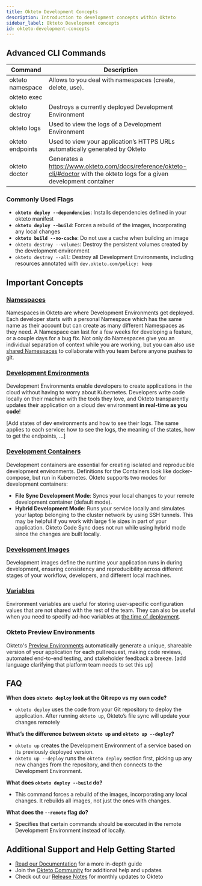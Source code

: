 ```yaml
---
title: Okteto Development Concepts
description: Introduction to development concepts within Okteto
sidebar_label: Okteto Development concepts
id: okteto-development-concepts
---
```



## Advanced CLI Commands

| Command | Description |
| --- | --- |
| okteto namespace | Allows to you deal with namespaces (create, delete, use).  |
| okteto exec |  |
| okteto destroy | Destroys a currently deployed Development Environment |
| okteto logs | Used to view the logs of a Development Environment |
| okteto endpoints | Used to view your application’s HTTPS URLs automatically generated by Okteto |
| okteto doctor | Generates a https://www.okteto.com/docs/reference/okteto-cli/#doctor with the okteto logs for a given development container |

### Commonly Used Flags

- **`okteto deploy --dependencies`**: Installs dependencies defined in your okteto manifest
- **`okteto deploy --build`**: Forces a rebuild of the images, incorporating any local changes
- **`okteto build --no-cache`**: Do not use a cache when building an image
- `okteto destroy --volumes`: Destroy the persistent volumes created by the development environment
- `okteto destroy --all`: Destroy all Development Environments, including resources annotated with `dev.okteto.com/policy: keep`

## Important Concepts

### [Namespaces](https://www.okteto.com/docs/core/namespaces/)

Namespaces in Okteto are where Development Environments get deployed. Each developer starts with a personal Namespace which has the same name as their account but can create as many different Namespaces as they need. A Namespace can last for a few weeks for developing a feature, or a couple days for a bug fix. Not only do Namespaces give you an individual separation of context while you are working, but you can also use [shared Namespaces](https://www.okteto.com/docs/core/namespaces/#sharing-and-collaboration-with-namespaces) to collaborate with you team before anyone pushes to git.

### [Development Environments](https://www.okteto.com/docs/development/)

Development Environments enable developers to create applications in the cloud without having to worry about Kubernetes. Developers write code locally on their machine with the tools they love, and Okteto transparently updates their application on a cloud dev environment **in real-time as you code**!

[Add states of dev environments and how to see their logs. The same applies to each service: how to see the logs, the meaning of the states, how to get the endpoints, …]

### [Development Containers](https://www.okteto.com/docs/development/containers/)

Development containers are essential for creating isolated and reproducible development environments. Definitions for the Containers look like docker-compose, but run in Kubernetes. Okteto supports two modes for development containers:

- **File Sync Development Mode**: Syncs your local changes to your remote development container (default mode).
- **Hybrid Development Mode**: Runs your service locally and simulates your laptop belonging to the cluster network by using SSH tunnels. This may be helpful if you work with large file sizes in part of your application. Okteto Code Sync does not run while using hybrid mode since the changes are built locally.

### [Development Images](https://www.okteto.com/docs/development/images/)

Development images define the runtime your application runs in during development, ensuring consistency and reproducibility across different stages of your workflow, developers, and different local machines.

### [Variables](https://www.okteto.com/docs/core/okteto-variables/#user-variables)

Environment variables are useful for storing user-specific configuration values that are not shared with the rest of the team. They can also be useful when you need to specify ad-hoc variables at [the time of deployment](https://www.okteto.com/docs/core/okteto-variables/#deployment-variables).

### Okteto Preview Environments

Okteto's [Preview Environments](https://www.okteto.com/docs/previews/) automatically generate a unique, shareable version of your application for each pull request, making code reviews, automated end-to-end testing, and stakeholder feedback a breeze. [add language clarifying that platform team needs to set this up]

## FAQ

**When does `okteto deploy` look at the Git repo vs my own code?**

- `okteto deploy` uses the code from your Git repository to deploy the application. After running `okteto up`, Okteto’s file sync will update your changes remotely

**What’s the difference between `okteto up` and `okteto up --deploy`?**

- `okteto up` creates the Development Environment of a service based on its previously deployed version.
- `okteto up --deploy` runs the `okteto deploy` section first, picking up any new changes from the repository, and then connects to the Development Environment.

**What does `okteto deploy --build` do?**

- This command forces a rebuild of the images, incorporating any local changes. It rebuilds all images, not just the ones with changes.

**What does the `--remote` flag do?**

- Specifies that certain commands should be executed in the remote Development Environment instead of locally.

## Additional Support and Help Getting Started

- [Read our Documentation](https://www.okteto.com/docs/) for a more in-depth guide
- Join the [Okteto Community](https://community.okteto.com/) for additional help and updates
- Check out our [Release Notes](https://www.okteto.com/docs/release-notes/) for monthly updates to Okteto